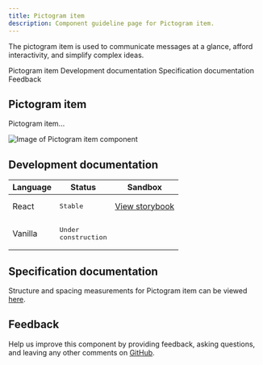 ```yaml
---
title: Pictogram item
description: Component guideline page for Pictogram item.
---
```


<PageDescription>

The pictogram item is used to communicate messages at a glance, afford interactivity, and simplify complex ideas.

</PageDescription>

<AnchorLinks>

<AnchorLink>Pictogram item</AnchorLink>
<AnchorLink>Development documentation</AnchorLink>
<AnchorLink>Specification documentation</AnchorLink>
<AnchorLink>Feedback</AnchorLink>

</AnchorLinks>

## Pictogram item
Pictogram item...

![Image of Pictogram item component](../../images/component/Cardgroup/)


## Development documentation

| Language      | Status        | Sandbox                                                                              |
| ------------- | -----------   | ------------------------------------------------------------------------             |
| React         | <div><span class="bx--tag bx--tag--green"><pre>Stable</pre></span></div>        | [View storybook](https://ibmdotcom-react.mybluemix.net/?path=/story/components-pictogramitem--default)     |
| Vanilla       | <div><span class="bx--tag bx--tag--cool-gray"><pre>Under construction</pre></span></div>  |

## Specification documentation

Structure and spacing measurements for Pictogram item can be viewed [here]().

## Feedback

Help us improve this component by providing feedback, asking questions, and leaving any other comments on [GitHub]().
